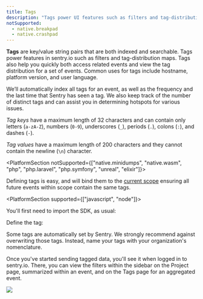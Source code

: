 ```yaml
---
title: Tags
description: "Tags power UI features such as filters and tag-distribution maps. Tags also help you quickly access related events and view the tag distribution for a set of events."
notSupported:
  - native.breakpad
  - native.crashpad
---
```


**Tags** are key/value string pairs that are both indexed and searchable. Tags power features in sentry.io such as filters and tag-distribution maps. Tags also help you quickly both access related events and view the tag distribution for a set of events. Common uses for tags include hostname, platform version, and user language.

We’ll automatically index all tags for an event, as well as the frequency and the last time that Sentry has seen a tag. We also keep track of the number of distinct tags and can assist you in determining hotspots for various issues.

_Tag keys_ have a maximum length of 32 characters and can contain only letters (`a-zA-Z`), numbers (`0-9`), underscores (`_`), periods (`.`), colons (`:`), and dashes (`-`).

_Tag values_ have a maximum length of 200 characters and they cannot contain the newline (`\n`) character.

<PlatformSection notSupported={["native.minidumps", "native.wasm", "php", "php.laravel", "php.symfony", "unreal", "elixir"]}>

Defining tags is easy, and will bind them to the [current scope](../scopes/) ensuring all future events within scope contain the same tags.

</PlatformSection>

<PlatformSection supported={["javascript", "node"]}>

You'll first need to import the SDK, as usual:

<PlatformContent includePath="usage/events/enriching-events/import" />

</PlatformSection>

Define the tag:

<PlatformContent includePath="usage/events/enriching-events/set-tag" />

<Note>

Some tags are automatically set by Sentry. We strongly recommend against overwriting those tags. Instead, name your tags with your organization's nomenclature.

</Note>

Once you've started sending tagged data, you'll see it when logged in to sentry.io. There, you can view the filters within the sidebar on the Project page, summarized within an event, and on the Tags page for an aggregated event.

![](tags.png)
